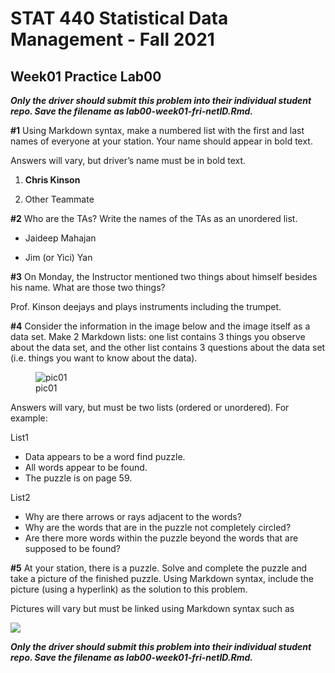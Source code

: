 # STAT 440 Statistical Data Management - Fall 2021
## Week01 Practice Lab00

***Only the driver should submit this problem into their individual student repo. Save the filename as lab00-week01-fri-netID.Rmd.***

**#1** Using Markdown syntax, make a numbered list with the first and last names of everyone at your station. Your name should appear in bold text.

Answers will vary, but driver's name must be in bold text.

1. **Chris Kinson**

2. Other Teammate


**#2** Who are the TAs? Write the names of the TAs as an unordered list.

- Jaideep Mahajan

- Jim (or Yici) Yan

**#3** On Monday, the Instructor mentioned two things about himself besides his name. What are those two things?

Prof. Kinson deejays and plays instruments including the trumpet.

**#4** Consider the information in the image below and the image itself as a data set. Make 2 Markdown lists: one list contains 3 things you observe about the data set, and the other list contains 3 questions about the data set (i.e. things you want to know about the data). 

![pic01](https://uofi.box.com/shared/static/sr0okcjrb7uw9lintsaxocrkpvy7ko8t.jpg)

Answers will vary, but must be two lists (ordered or unordered). For example:

List1

- Data appears to be a word find puzzle.  
- All words appear to be found.  
- The puzzle is on page 59.  

List2

- Why are there arrows or rays adjacent to the words?  
- Why are the words that are in the puzzle not completely circled?  
- Are there more words within the puzzle beyond the words that are supposed to be found?  

**#5** At your station, there is a puzzle. Solve and complete the puzzle and take a picture of the finished puzzle. Using Markdown syntax, include the picture (using a hyperlink) as the solution to this problem.

Pictures will vary but must be linked using Markdown syntax such as 

![](https://raw.github-dev.cs.illinois.edu/stat440-fa21/kinson2/master/outdoors-img.jpg?token=AAABJG6Y2IN4B6KSR7E67IDBMWSXG)

***Only the driver should submit this problem into their individual student repo. Save the filename as lab00-week01-fri-netID.Rmd.***


